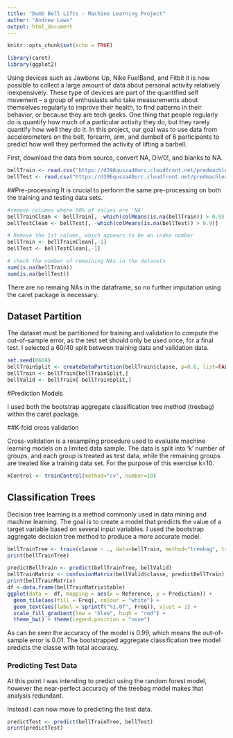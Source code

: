 ```yaml
---
title: "Dumb Bell Lifts - Machine Learning Project"
author: "Andrew Laws"
output: html_document
---
```


```r
knitr::opts_chunk$set(echo = TRUE)
```

```r
library(caret)
library(ggplot2)
```

Using devices such as Jawbone Up, Nike FuelBand, and Fitbit it is now possible to collect a large amount of data about personal activity relatively inexpensively. These type of devices are part of the quantified self movement – a group of enthusiasts who take measurements about themselves regularly to improve their health, to find patterns in their behavior, or because they are tech geeks. One thing that people regularly do is quantify how much of a particular activity they do, but they rarely quantify how well they do it. In this project, our goal was to use data from accelerometers on the belt, forearm, arm, and dumbell of 6 participants to predict how well they performed the activity of lifting a barbell.

First, download the data from source, convert NA, Div/0!, and blanks to NA.

```r
bellTrain <- read.csv("https://d396qusza40orc.cloudfront.net/predmachlearn/pml-training.csv", na.strings=c("NA","#DIV/0!",""))
bellTest <- read.csv("https://d396qusza40orc.cloudfront.net/predmachlearn/pml-testing.csv", na.strings=c("NA","#DIV/0!",""))
```

##Pre-processing
It is crucial to perform the same pre-processing on both the training and testing data sets. 

```r
#remove columns where 90% of values are 'NA'
bellTrainClean <- bellTrain[, -which(colMeans(is.na(bellTrain)) > 0.9)]
bellTestClean <- bellTest[, -which(colMeans(is.na(bellTest)) > 0.9)]

# Remove the 1st column, which appears to be an index number
bellTrain <- bellTrainClean[,-1]
bellTest <- bellTestClean[,-1]

# check the number of remaining NAs in the datasets
sum(is.na(bellTrain))
sum(is.na(bellTest))
```

There are no remaing NAs in the dataframe, so no further imputation using the caret package is necessary.

## Dataset Partition
The dataset must be partitioned for training and validation to compute the out-of-sample error, as the test set should only be used once, for a final test. I selected a 60/40 split between training data and validation data.

```r
set.seed(0666)
bellTrainSplit <- createDataPartition(bellTrain$classe, p=0.6, list=FALSE)
bellTrain <- bellTrain[bellTrainSplit,]
bellValid <- bellTrain[-bellTrainSplit,]
```

#Prediction Models

I used both the bootstrap aggregate classification tree method (treebag) within the caret package.

##K-fold cross validation

Cross-validation is a resampling procedure used to evaluate machine learning models on a limited data sample. The data is split into 'k' number of groups, and each group is treated as test data, while the remaining groups are treated like a training data set. For the purpose of this exercise k=10.

```r
kControl <- trainControl(method="cv", number=10)
```

## Classification Trees

Decision tree learning is a method commonly used in data mining and machine learning. The goal is to create a model that predicts the value of a target variable based on several input variables. I used the bootstrap aggregate decision tree method to produce a more accurate model.

```r
bellTrainTree <- train(classe ~ ., data=bellTrain, method="treebag", trControl=kControl)
print(bellTrainTree)
```

```r
predictBellTrain <- predict(bellTrainTree, bellValid)
bellTrainMatrix <- confusionMatrix(bellValid$classe, predictBellTrain)
print(bellTrainMatrix)
df <-data.frame(bellTrainMatrix$table)
ggplot(data =  df, mapping = aes(x = Reference, y = Prediction)) +
  geom_tile(aes(fill = Freq), colour = "white") +
  geom_text(aes(label = sprintf("%1.0f", Freq)), vjust = 1) +
  scale_fill_gradient(low = "blue", high = "red") +
  theme_bw() + theme(legend.position = "none")
```

As can be seen the accuracy of the model is 0.99, which means the out-of-sample error is 0.01. The bootstrapped aggregate classification tree model predicts the classe with total accuracy. 

### Predicting Test Data

At this point I was intending to predict using the random forest model, however the near-perfect accuracy of the treebag model makes that analysis redundant.

Instead I can now move to predicting the test data.

```r
predictTest <- predict(bellTrainTree, bellTest)
print(predictTest)
```